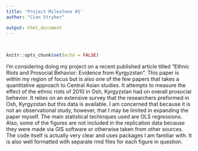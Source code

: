 ```yaml
---
title: 'Project Milestone #1'
author: "Cian Stryker"

output: html_document
---
```

<br>
```r
knitr::opts_chunk$set(echo = FALSE)
```

I'm considering doing my project on a recent published article titled "Ethnic Riots and Prosocial Behavior: Evidence from Kyrgyzstan". This paper is within my region of focus but is also one of the few papers that takes a quantitative approach to Central Asian studies. It attempts to measure the effect of the ethnic riots of 2010 in Osh, Kyrgyzstan had on overall prosocial behavior. It relies on an extensive survey that the researchers preformed in Osh, Kyrgyzstan but this data is available. I am concerned that because it is not an observational study, however, that I may be limited in expanding the paper myself. The main statistical techinques used are OLS regressions. Also, some of the figures are not included in the replication data because they were made via GIS software or otherwise taken from other sources. The code itself is actually very clear and uses packages I am familiar with. It is also well formatted with separate rmd files for each figure in question. 

